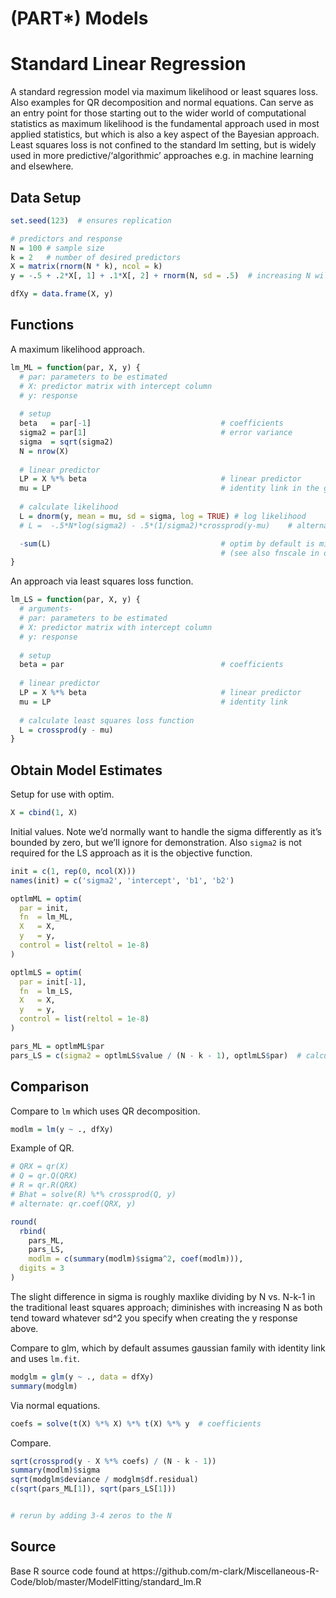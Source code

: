 # (PART\*)  Models {-}



# Standard Linear Regression

A standard regression model via maximum likelihood or least squares loss.
Also examples for QR decomposition and normal equations. Can serve as an
entry point for those starting out to the wider world of computational
statistics as maximum likelihood is the fundamental approach used in most
applied statistics, but which is also a key aspect of the Bayesian approach.
Least squares loss is not confined to the standard lm setting, but is widely
used in more predictive/'algorithmic' approaches e.g. in machine learning and
elsewhere.

## Data Setup


```r
set.seed(123)  # ensures replication

# predictors and response
N = 100 # sample size
k = 2   # number of desired predictors
X = matrix(rnorm(N * k), ncol = k)  
y = -.5 + .2*X[, 1] + .1*X[, 2] + rnorm(N, sd = .5)  # increasing N will get estimated values closer to these

dfXy = data.frame(X, y)
```


## Functions 

A maximum likelihood approach.

```r
lm_ML = function(par, X, y) {
  # par: parameters to be estimated
  # X: predictor matrix with intercept column
  # y: response
  
  # setup
  beta   = par[-1]                             # coefficients
  sigma2 = par[1]                              # error variance
  sigma  = sqrt(sigma2)
  N = nrow(X)
  
  # linear predictor
  LP = X %*% beta                              # linear predictor
  mu = LP                                      # identity link in the glm sense
  
  # calculate likelihood
  L = dnorm(y, mean = mu, sd = sigma, log = TRUE) # log likelihood
  # L =  -.5*N*log(sigma2) - .5*(1/sigma2)*crossprod(y-mu)    # alternate log likelihood form

  -sum(L)                                      # optim by default is minimization, and we want to maximize the likelihood 
                                               # (see also fnscale in optim.control)
}
```



An approach via least squares loss function.


```r
lm_LS = function(par, X, y) {
  # arguments- 
  # par: parameters to be estimated
  # X: predictor matrix with intercept column
  # y: response
  
  # setup
  beta = par                                   # coefficients
  
  # linear predictor
  LP = X %*% beta                              # linear predictor
  mu = LP                                      # identity link
  
  # calculate least squares loss function
  L = crossprod(y - mu)
}
```


##  Obtain Model Estimates

Setup for use with optim.

```r
X = cbind(1, X)
```

Initial values. Note we'd normally want to handle the sigma differently as it's
bounded by zero, but we'll ignore for demonstration.  Also `sigma2` is not
required for the LS approach as it is the objective function.

```r
init = c(1, rep(0, ncol(X)))
names(init) = c('sigma2', 'intercept', 'b1', 'b2')

optlmML = optim(
  par = init,
  fn  = lm_ML,
  X   = X,
  y   = y,
  control = list(reltol = 1e-8)
)

optlmLS = optim(
  par = init[-1],
  fn  = lm_LS,
  X   = X,
  y   = y,
  control = list(reltol = 1e-8)
)

pars_ML = optlmML$par
pars_LS = c(sigma2 = optlmLS$value / (N - k - 1), optlmLS$par)  # calculate sigma2 and add

```

##  Comparison
 
Compare to `lm` which uses QR decomposition.

```r
modlm = lm(y ~ ., dfXy)
```


Example of QR.

```r
# QRX = qr(X)
# Q = qr.Q(QRX)
# R = qr.R(QRX)
# Bhat = solve(R) %*% crossprod(Q, y)
# alternate: qr.coef(QRX, y)
```

```r
round(
  rbind(
    pars_ML,
    pars_LS,
    modlm = c(summary(modlm)$sigma^2, coef(modlm))), 
  digits = 3
)
```


The slight difference in sigma is roughly maxlike dividing by N vs. N-k-1 in the
traditional least squares approach; diminishes with increasing N as both tend
toward whatever sd^2 you specify when creating the y response above.

Compare to glm, which by default assumes gaussian family with identity link
and uses `lm.fit`.

```r
modglm = glm(y ~ ., data = dfXy)
summary(modglm)
```

Via normal equations.

```r
coefs = solve(t(X) %*% X) %*% t(X) %*% y  # coefficients
```


Compare.

```r
sqrt(crossprod(y - X %*% coefs) / (N - k - 1))
summary(modlm)$sigma
sqrt(modglm$deviance / modglm$df.residual) 
c(sqrt(pars_ML[1]), sqrt(pars_LS[1]))


# rerun by adding 3-4 zeros to the N
```

## Source

Base R source code found at https://github.com/m-clark/Miscellaneous-R-Code/blob/master/ModelFitting/standard_lm.R